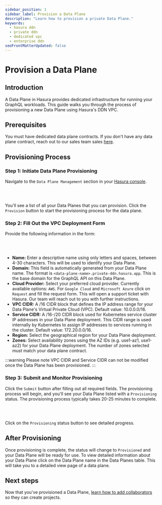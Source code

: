 ```yaml
---
sidebar_position: 1
sidebar_label: Provision a Data Plane
description: "Learn how to provision a private Data Plane."
keywords:
  - hasura ddn
  - private ddn
  - dedicated vpc
  - enterprise ddn
seoFrontMatterUpdated: false
---
```



# Provision a Data Plane

## Introduction
A Data Plane in Hasura provides dedicated infrastructure for running your GraphQL workloads. This guide walks you through the process of provisioning a new Data Plane using Hasura's DDN VPC.

## Prerequisites
You must have dedicated data plane contracts. If you don't have any data plane contract, reach out to our sales team sales [here](https://hasura.io/contact-us). 

## Provisioning Process

### Step 1: Initiate Data Plane Provisioning

Navigate to the `Data Plane Management` section in your [Hasura console](https://console.hasura.io). 

<Thumbnail src="/img/data-plane/data-plane-management.png" alt="Data Plane" width="1000px" />

<br></br>

You'll see a list of all your Data Planes that you can provision. Click the `Provision` button to start the provisioning process for the data plane.

<Thumbnail src="/img/data-plane/pending-provision-data-planes.png" alt="Data Plane" width="1000px" />

### Step 2: Fill Out the VPC Deployment Form

Provide the following information in the form:

<Thumbnail src="/img/data-plane/vpc-form.png" alt="Data Plane" width="1000px" />

<br></br>

- **Name:** Enter a descriptive name using only letters and spaces, between 4-30 characters. This will be used to identify your Data Plane.
- **Domain:** This field is automatically generated from your Data Plane name. The format is `<data-plane-name>.private-ddn.hasura.app`. This is the base domain for the GraphQL API on this Data Plane.
- **Cloud Provider:** Select your preferred cloud provider. Currently available options: `AWS`. For `Google Cloud` and `Microsoft Azure` click on `Request` and fill the request form. This will open a support ticket with Hasura. Our team will reach out to you with further instructions.
- **VPC CIDR:** A /16 CIDR block that defines the IP address range for your Data Plane's Virtual Private Cloud (VPC). Default value: 10.0.0.0/16. 
- **Service CIDR:** A /16-/20 CIDR block used for Kubernetes service cluster IP addresses in your Data Plane deployment. This CIDR range is used internally by Kubernetes to assign IP addresses to services running in the cluster. Default value: 172.20.0.0/16.
- **Region:** Select the geographical region for your Data Plane deployment.
- **Zones:** Select availability zones using the AZ IDs (e.g. use1-az1, use1-az2) for your Data Plane deployment. The number of zones selected must match your data plane contract.

:::warning Please note
 VPC CIDR and Service CIDR can not be modified once the Data Plane has been provisioned.
:::

### Step 3: Submit and Monitor Provisioning

Click the `Submit` button after filling out all required fields. The provisioning process will begin, and you'll see your Data Plane listed with a `Provisioning` status. The provisioning process typically takes 20-25 minutes to complete.

<Thumbnail src="/img/data-plane/data-plane-page.png" alt="Data Plane" width="1000px" />

<br></br>

Click on the `Provisioning` status button to see detailed progress.

<Thumbnail src="/img/data-plane/provisioning-status-modal.png" alt="Data Plane" width="100px" />

## After Provisioning

Once provisioning is complete, the status will change to `Provisioned` and your Data Plane will be ready for use. To view detailed information about your Data Plane click on the Data Plane name in the Data Planes table. This will take you to a detailed view page of a data plane.

<Thumbnail src="/img/data-plane/data-plane-detail.png" alt="Data Plane" width="1000px" />


## Next steps

Now that you've provisioned a Data Plane,
[learn how to add collaborators](/deployment/private-ddn/data-plane-collaboration.mdx) so they can create projects.
